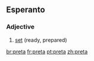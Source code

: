 ==Esperanto==

===Adjective===
{{infl|eo|adjective}}

# [[set]] (ready, prepared)

{{tbot entry|Esperanto|set|2007|November}}

[[br:preta]]
[[fr:preta]]
[[pt:preta]]
[[zh:preta]]